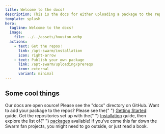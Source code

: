 ```yaml
---
title: Welcome to the docs!
description: This is the docs for either uploading a package to the repos, or using the repos to install packages.
template: splash
hero:
  tagline: Welcome to the docs!
  image:
    file: ../../assets/houston.webp
  actions:
    - text: Get the repos!
      link: /apt-swarm/installation
      icon: right-arrow
    - text: Publish your own package
      link: /apt-swarm/uploading/prereqs
      icon: external
      variant: minimal
---
```



## Some cool things

<CardGrid stagger>
  <Card title="Update content" icon="pencil">
    Our docs are open source! Please see the "docs" directory on GitHub.
  </Card>
  <Card title="Add new packages" icon="add-document">
    Want to add your package to the repos? Please see the{" "}
    <a href="packaging/getting-started/">Getting Started</a> guide.
  </Card>
  <Card title="Just want some cool swarm packages?" icon="setting">
    Get the repositories set up with the{" "}
    <a href="installation/">Installation</a> guide, then explore the list of{" "}
    <a href="packages/">packages</a> available!
  </Card>
  <Card title="Read a book!" icon="open-book">
    If you've come this far down the Swarm fan projects, you might need to go
    outside, or just read a book.
  </Card>
</CardGrid>
